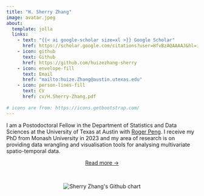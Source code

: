 ```yaml
---
title: "H. Sherry Zhang"
image: avatar.jpeg
about: 
  template: jolla
  links: 
    - text: "{{< ai google-scholar size=xl >}} Google Scholar"
      href: https://scholar.google.com/citations?user=HfvBzAQAAAAJ&hl=it
    - icon: github
      text: Github
      href: https://github.com/huizezhang-sherry
    - icon: envelope-fill
      text: Email
      href: "mailto:huize.Zhang@austin.utexas.edu"
    - icon: person-lines-fill
      text: CV
      href: cv/H.Sherry-Zhang.pdf
    
# icons are from: https://icons.getbootstrap.com/
---
```


I am a Postodoctoral Fellow in the Department of Statistics and Data Sciences at the University of Texas at Austin with [Roger Peng](https://rdpeng.org/). I receive my PhD from Monash University in 2023 and my area of research is on providing data wrangling and visualisation tools for analysing multivariate spatio-temporal data.


<center class="readmore">[Read more &rarr;](research/index.html)</center>



<br>

<!--# supervised by Di Cook, Patricia Menéndez, Ursula Laa, and Nicolas Langrené.  -->

<!-- One of my projects, [ferrn](https://github.com/huizezhang-sherry/ferrn), focuses on creating diagnostic plots to understand the optimisers in projection pursuit, a multivariate dimension reduction method. I have also been working on a spatio-temporal data class, [cubble](https://github.com/huizezhang-sherry/cubble) (cubical-tibble), to help with data wrangling and making glyph maps. -->

<center><img src="https://ghchart.rshah.org/huizezhang-sherry" alt="Sherry Zhang&apos;s Github chart"/></center>
